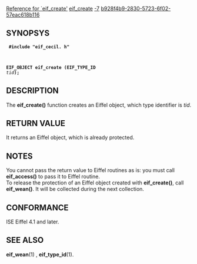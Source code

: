 [[Property:title|Reference for `eif_create']]
[[Property:link_title|eif_create]]
[[Property:weight|-7]]
[[Property:uuid|b928f4b9-2830-5723-6f02-57eac618b116]]
==SYNOPSYS==
<code>
'''#include "eif_cecil. h"'''

'''EIF_OBJECT eif_create (EIF_TYPE_ID''' ''tid''''');'''</code>

==DESCRIPTION==
The '''eif_create()''' function creates an Eiffel object, which type identifier is ''tid''. 
==RETURN VALUE==
It returns an Eiffel object, which is already protected. 
==NOTES==
You cannot pass the return value to Eiffel routines as is: you must call '''eif_access()''' to pass it to Eiffel routine. <br/>
To release the protection of an Eiffel object created with '''eif_create()''', call '''eif_wean()'''. It will be collected during the next collection. 
==CONFORMANCE==
ISE Eiffel 4.1 and later. 
==SEE ALSO==
'''eif_wean'''(1) , '''eif_type_id'''(1). 



